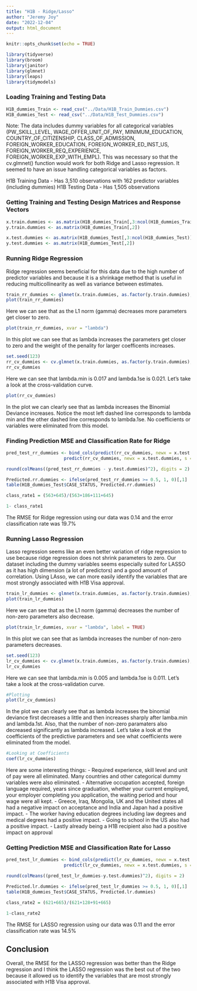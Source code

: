```yaml
---
title: "H1B - Ridge/Lasso"
author: "Jeremy Joy"
date: "2022-12-04"
output: html_document
---
```


```r
knitr::opts_chunk$set(echo = TRUE)
```

```r
library(tidyverse)
library(broom)
library(janitor)
library(glmnet)
library(leaps)
library(tidymodels)
```

### Loading Training and Testing Data

```r
H1B_dummies_Train <- read_csv("../Data/H1B_Train_Dummies.csv")
H1B_dummies_Test <- read_csv("../Data/H1B_Test_Dummies.csv")
```

Note: The data includes dummy variables for all categorical variables (PW_SKILL_LEVEL, WAGE_OFFER_UNIT_OF_PAY, MINIMUM_EDUCATION, COUNTRY_OF_CITIZENSHIP, CLASS_OF_ADMISSION, FOREIGN_WORKER_EDUCATION, FOREIGN_WORKER_ED_INST_US, FOREIGN_WORKER_REQ_EXPERIENCE, FOREIGN_WORKER_EXP_WITH_EMPL). This was necessary so that the cv.glmnet() function would work for both Ridge and Lasso regression. It seemed to have an issue handling categorical variables as factors. 

H1B Training Data - Has 3,510 observations with 162 predictor variables (including dummies)
H1B Testing Data - Has 1,505 observations 

### Getting Training and Testing Design Matrices and Response Vectors

```r
x.train.dummies <- as.matrix(H1B_dummies_Train[,3:ncol(H1B_dummies_Train)])
y.train.dummies <- as.matrix(H1B_dummies_Train[,2])

x.test.dummies <- as.matrix(H1B_dummies_Test[,3:ncol(H1B_dummies_Test)])
y.test.dummies <- as.matrix(H1B_dummies_Test[,2])

```

### Running Ridge Regression

Ridge regression seems beneficial for this data due to the high number of predictor variables and because it is a shrinkage method that is useful in reducing multicollinearity as well as variance between estimates. 

```r
train_rr_dummies <- glmnet(x.train.dummies, as.factor(y.train.dummies), alpha=0, family = "binomial")
plot(train_rr_dummies)
```

Here we can see that as the L1 norm (gamma) decreases more parameters get closer to zero.

```r
plot(train_rr_dummies, xvar = "lambda")
```

In this plot we can see that as lambda increases the parameters get closer to zero and the weight of the penality for larger coefficents increases. 

```r
set.seed(123)
rr_cv_dummies <- cv.glmnet(x.train.dummies, as.factor(y.train.dummies), alpha=0, family= "binomial")
rr_cv_dummies
```

Here we can see that lambda.min is 0.017 and lambda.1se is 0.021. Let's take a look at the cross-validation curve. 

```r
plot(rr_cv_dummies)
```

In the plot we can clearly see that as lambda increases the Binomial Deviance increases. Notice the most left dashed line corresponds to lambda min and the other dashed line corresponds to lambda.1se. No coefficients or variables were eliminated from this model. 

### Finding Prediction MSE and Classification Rate for Ridge

```r
pred_test_rr_dummies <- bind_cols(predict(rr_cv_dummies, newx = x.test.dummies, s = "lambda.1se", type="response"),
                      predict(rr_cv_dummies, newx = x.test.dummies, s = "lambda.min", type="response"))

round(colMeans((pred_test_rr_dummies - y.test.dummies)^2), digits = 2)

Predicted.rr.dummies <- ifelse(pred_test_rr_dummies >= 0.5, 1, 0)[,1]
table(H1B_dummies_Test$CASE_STATUS, Predicted.rr.dummies)

class_rate1 = (563+645)/(563+186+111+645)

1- class_rate1
```

The RMSE for Ridge regression using our data was 0.14 and the error classification rate was 19.7%

### Running Lasso Regression

Lasso regression seems like an even better variation of ridge regression to use because ridge regression does not shrink parameters to zero. Our dataset including the dummy variables seems especially suited for LASSO as it has high dimension (a lot of predictors) and a good amount of correlation. Using LAsso, we can more easily identify the variables that are most strongly associated with H1B Visa approval.  

```r
train_lr_dummies <- glmnet(x.train.dummies, as.factor(y.train.dummies), family = "binomial")
plot(train_lr_dummies)
```

Here we can see that as the L1 norm (gamma) decreases the number of non-zero parameters also decrease.

```r
plot(train_lr_dummies, xvar = "lambda", label = TRUE)
```

In this plot we can see that as lambda increases the number of non-zero parameters decreases. 

```r
set.seed(123)
lr_cv_dummies <- cv.glmnet(x.train.dummies, as.factor(y.train.dummies), family = "binomial")
lr_cv_dummies
```

Here we can see that lambda.min is 0.005 and lambda.1se is 0.011. Let's take a look at the cross-validation curve. 

```r
#Plotting
plot(lr_cv_dummies)
```

In the plot we can clearly see that as lambda increases the binomial deviance first decreases a little and then increases sharply after lamba.min and lambda.1st. Also, that the number of non-zero paramaters also decreased significantly as lambda increased. Let's take a look at the coefficients of the predictive parameters and see what coefficients were eliminated from the model. 

```r
#Looking at Coefficients
coef(lr_cv_dummies)
```

Here are some interesting things:
- Required experience, skill level and unit of pay were all eliminated. Many countries and other categorical dummy variables were also eliminated.
- Alternative occupation accepted, foreign language required, years since graduation, whether your current employed, your employer completing you application, the waiting period and hour wage were all kept. 
- Greece, Iraq, Mongolia, UK and the United states all had a negative impact on acceptance and India and Japan had a positive impact.
- The worker having education degrees including law degrees and medical degrees had a positive impact.
- Going to school in the US also had a positive impact. 
- Lastly already being a H1B recipient also had a positive impact on approval

### Getting Prediction MSE and Classification Rate for Lasso

```r
pred_test_lr_dummies <- bind_cols(predict(lr_cv_dummies, newx = x.test.dummies, s = "lambda.1se", type="response"),
                      predict(lr_cv_dummies, newx = x.test.dummies, s = "lambda.min", type="response"))

round(colMeans((pred_test_lr_dummies-y.test.dummies)^2), digits = 2)

Predicted.lr.dummies <- ifelse(pred_test_lr_dummies >= 0.5, 1, 0)[,1]
table(H1B_dummies_Test$CASE_STATUS, Predicted.lr.dummies)

class_rate2 = (621+665)/(621+128+91+665)

1-class_rate2

```

The RMSE for LASSO regression using our data was 0.11 and the error classification rate was 14.5%

## Conclusion

Overall, the RMSE for the LASSO regression was better than the Ridge regression and I think the LASSO regression was the best out of the two because it allowed us to identify the variables that are most strongly associated with H1B Visa approval.
